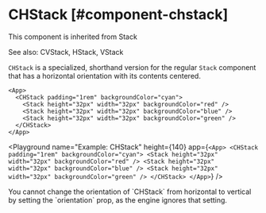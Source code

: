 
# CHStack [#component-chstack]

This component is inherited from <SmartLink href="/components/Stack">Stack</SmartLink>

See also: <SmartLink href="/components/CVStack">CVStack</SmartLink>, <SmartLink href="/components/HStack">HStack</SmartLink>, <SmartLink href="/components/VStack">VStack</SmartLink>

`CHStack` is a specialized, shorthand version for the regular `Stack` component that has a horizontal orientation with its contents centered.

```ueml copy
<App>
  <CHStack padding="1rem" backgroundColor="cyan">
    <Stack height="32px" width="32px" backgroundColor="red" />
    <Stack height="32px" width="32px" backgroundColor="blue" />
    <Stack height="32px" width="32px" backgroundColor="green" />
  </CHStack>
</App>
```

<Playground
  name="Example: CHStack"
  height={140}
  app={`
    <App>
      <CHStack padding="1rem" backgroundColor="cyan">
        <Stack height="32px" width="32px" backgroundColor="red" />
        <Stack height="32px" width="32px" backgroundColor="blue" />
        <Stack height="32px" width="32px" backgroundColor="green" />
      </CHStack>
    </App>
  `}
/>

<Callout type="info" emoji="📔">
You cannot change the orientation of `CHStack` from horizontal to vertical by setting the `orientation` prop, as the engine ignores that setting.
</Callout>


